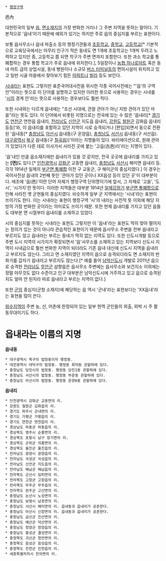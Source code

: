  * [[행정구역]]

邑內

대한민국의 일부 [[읍(행정구역)|읍]], [[면]]소재지의 가장 번화한 거리나 그 주변 지역을 뜻하는 말이다. 기본적으로 '읍내'이기 때문에 예외가 있기는 하지만 주로 읍의 중심지를 부르는 표현이다.

보통 읍사무소나 읍내 파출소 등의 행정기관들과 [[초등학교]], [[중학교]], [[고등학교]][*  기본적으로 교육당국에서는 아무리 인구가 적은 동네도 면 1개에 초등학교는 1개씩 두려고 노력하고 있지만 중, 고등학교 쯤 되면 학구가 주변 면까지 포함한다. 또한 과소 학교를 통폐합하는 경우 통합 학교가 주로 읍내에 위치한다.], 5일장이나 [[농협 하나로마트]] 혹은 동네 마트 급의 상업시설, 동네 병원이나 소규모 [[버스 터미널]]등의 편의시설이 위치하고 있고 일반 시골 마을에서 찾아보기 힘든 [[아파트]]나 [[빌라]] 등도 보인다.

[[시내]]라는 표현도 그렇지만 표준국어대사전을 위시한 각종 국어사전에는 "'읍'의 구역 안"이라는 뜻으로 이 단어를 설명하고 있지만 이러한 뜻으로 사용하는 경우는 시내를 '[[시(행정구역)|시]]의 경계 안'라는 뜻으로 사용하는 경우보다도 훨씬 적다.

또한 시내와는 다르게 읍내에는 "조선 시대에, 관찰 관아가 아닌 지방 관아가 있던 마을"라는 뜻도 있다. 이 단어에서 비롯된 지명으로는 전국에 있는 수 많은 '읍내리[* [[경기도]] [[연천군]] 연천읍 읍내리, [[전라남도]] [[신안군]] 지도읍 읍내리, [[강원도]] [[철원군]] 김화읍 읍내리 등등]'와, 이 읍내리를 포함하고 있던 지역이 시로 승격되거나 [편입]되면서 동으로 전환된 '읍내동[* [[충청남도]] [[아산시]] 읍내동(구 온양읍), [[충청남도]] [[서산시]] 읍내동(구 서산읍). [[대구광역시]] [[북구(대구)|북구]] 읍내동(구 [[칠곡]]읍)]'이라는 지명들이 있다. 바리에이션으로, 원래 관아가 있었다가 다른 데로 이사가서 사라진 곳에 붙는 '고읍(古邑)리'라는 지명이 있다. 

'읍'내인 만큼 읍소재지에만 읍내리가 있을 것 같지만, 전국 곳곳에 읍내리를 가지고 있는 '''[면]'''도 있다.[* [[인천광역시]] [[강화군]] 교동면 읍내리, [[충청남도]] [[서산시]] 해미면 읍내리 등. 각각 1914년 일제의 [[부군면 통폐합]] 이전 구 교동군, 구 해미군의 중심지였다.] 이 경우는 국어사전상 읍내의 2번째 뜻인 '관아가 있던 곳이나 XX읍성 등이 있던 곳'이 대부분이다. 애초에 '읍(邑)'이란 단어 자체가 행정구역 단위명이기에 앞서, 그 자체로 '고을', '도시', '시가지'란 뜻이다. 이러한 지역들은 대부분 1914년 [[일제강점기]] [[부군면 통폐합]]으로 인해 사라진 옛 군현들의 중심지였다. 비슷하게 일부 군 지역에서는 '시내'라는 표현이 쓰이기도 한다. 이는 시내라는 표현이 행정구역 '시'의 내라는 사전적 뜻 이외에 해당 지방의 가장 번화한 곳이라는 의미로도 쓰이기 때문. 또한 현재 읍내리를 가지고 있던 읍들도 대부분 면 시절부터 읍내리를 소재하고 있었다.

시의 중심지를 뜻하는 시내라는 표현도 그렇지만 이 '읍내'라는 표현도 딱히 맞아 떨어지는 정의가 있는 것이 아니라 관습적인 표현이기 때문에 읍사무소 주변을 전부 읍내라고 부르지도 않고 읍내라는 부르는 동네가 딱히 없는 지역도 있다. 또한 신도시개발 등으로 주변 도시 지역의 시가지가 확장되면서 '읍'사무소를 소재하고 있는 지역보다 신도시 지역이 시내급으로 훨씬 번화한 지역이 되더라도 기존 읍내 대신에 신도시 지역을 읍내라고 부르지도 않는다. 그리고 면 소재지였던 지역이 읍으로 승격되더라도 면 소재지의 번화가를 갑자기 읍내라고 부르지도 않는다.[* 예를 들어 [[남악신도시]] 개발로 2011년 읍으로 승격한 [[전라남도]] [[무안군]] 삼향읍은 읍사무소 주변에는 읍사무소와 보건지소 이외에는 정말 아무것도 없다 수준이고 인구 대부분은 남악신도시에 거주하고 있고 읍으로 승격된지도 얼마 안 된지라 따로 읍내라고 부르는 지역이 없다.]

또한 [[군(행정구역)|군]]의 중심지(군청 소재지)에 해당하는 읍 역시 '군내'라는 표현보다는 'XX읍내'라는 표현을 많이 쓴다.

[[위수지역]]이 주변 농, 산, 어촌에 한정되어 있는 일부 현역 군인들의 외출, 외박 시 주 활동무대이기도 하다.

= 읍내라는 이름의 지명 =
'''읍내동'''

 * 대구광역시 북구의 법정동이자 행정동.
 * 대전광역시 대덕구의 법정동. 행정동 회덕동 관할하에 있다.
 * 충청남도 당진시의 법정동. 행정동 당진1동 관할하에 있다.
 * 충청남도 서산시의 법정동. 행정동 부춘동 관할하에 있다.
 * 충청남도 아산시의 법정동. 행정동 온양6동 관할하에 있다.

'''읍내리'''

 * 인천광역시 강화군 교동면의 리.
 * 강원도 철원군 김화읍의 리.
 * 경기도 파주시 군내면의 리.
 * 경기도 가평군 가평읍의 리.
 * 경기도 연천군 연천읍의 리.
 * 경상남도 하동군 하동읍의 리.
 * 경상북도 영주시 순흥면의 리.
 * 경상북도 포항시 남구 장기면의 리.
 * 경상북도 군위군 의흥면의 리.
 * 경상북도 울진군 울진읍의 리.
 * 전라남도 광양시 광양읍의 리.
 * 전라남도 곡성군 곡성읍의 리.
 * 전라남도 신안군 지도읍의 리.
 * 전라남도 해남군 해남읍의 리.
 * 전라북도 군산시 임피면의 리.
 * 전라북도 고창군 고창읍의 리.
 * 전라북도 무주군 무주읍의 리.
 * 전라북도 완주군 고산면의 리.
 * 충청남도 논산시 노성면의 리.
 * 충청남도 보령시 남포면의 리.
 * 충청남도 서산시 해미면의 리. 읍내동과 읍내리가 공존한다.
 * 충청남도 아산시 신창면의 리. 읍내동과 읍내리가 공존한다.
 * 충청남도 금산군 진산면의 리.
 * 충청남도 예산군 덕산면의 리.
 * 충청남도 청양군 청양읍의 리.
 * 충청남도 홍성군 결성면의 리.
 * 충청북도 괴산군 청안면의 리.
 * 충청북도 음성군 음성읍의 리.
 * 충청북도 진천군 진천읍의 리.
 * 세종특별자치시 전의면의 리.
